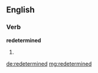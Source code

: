 ==English==

===Verb===
'''redetermined'''

# {{past of|redetermine}}

[[de:redetermined]]
[[mg:redetermined]]